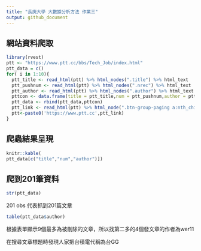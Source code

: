 ```yaml
---
title: "長庚大學 大數據分析方法 作業三"
output: github_document
---
```




## 網站資料爬取
```r

library(rvest)
ptt <- "https://www.ptt.cc/bbs/Tech_Job/index.html"
ptt_data = c()
for( i in 1:10){
  ptt_title <- read_html(ptt) %>% html_nodes(".title") %>% html_text
  ptt_pushnum <- read_html(ptt) %>% html_nodes(".nrec") %>% html_text
  ptt_author <- read_html(ptt) %>% html_nodes(".author") %>% html_text
  pttcon <- data.frame(title = ptt_title,num = ptt_pushnum,author = ptt_author) 
  ptt_data <- rbind(ptt_data,pttcon)
  ptt_link <- read_html(ptt) %>% html_node(".btn-group-paging a:nth_child(2)") %>% html_attr("href")
  ptt<-paste0('https://www.ptt.cc',ptt_link)
}
```

## 爬蟲結果呈現
```r
knitr::kable(
ptt_data[c("title","num","author")])
```

## 爬到201筆資料
```r
str(ptt_data)
```

201 obs 代表抓到201篇文章 

```r
table(ptt_data$author)

```

根據表單顯示9個最多為被刪除的文章，所以找第二多的4個發文章的作者為wer11

在搜尋文章標題時發現人家把台積電代稱為台GG
